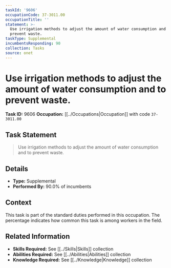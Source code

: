 ```yaml
---
taskId: '9606'
occupationCode: 37-3011.00
occupationTitle: ''
statement: >-
  Use irrigation methods to adjust the amount of water consumption and to
  prevent waste.
taskType: Supplemental
incumbentsResponding: 90
collection: Tasks
source: onet
---
```

# Use irrigation methods to adjust the amount of water consumption and to prevent waste.

**Task ID:** 9606
**Occupation:** [[../Occupations|Occupation]] with code `37-3011.00`

## Task Statement

> Use irrigation methods to adjust the amount of water consumption and to prevent waste.

## Details

- **Type:** Supplemental
- **Performed By:** 90.0% of incumbents

## Context

This task is part of the standard duties performed in this occupation. The percentage indicates how common this task is among workers in the field.

## Related Information

- **Skills Required:** See [[../Skills|Skills]] collection
- **Abilities Required:** See [[../Abilities|Abilities]] collection
- **Knowledge Required:** See [[../Knowledge|Knowledge]] collection
